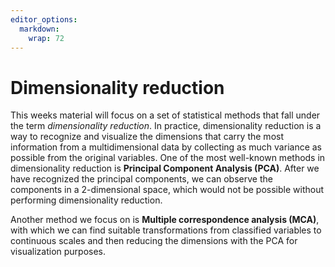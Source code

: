 ```yaml
---
editor_options: 
  markdown: 
    wrap: 72
---
```


# Dimensionality reduction

This weeks material will focus on a set of statistical methods that fall under the term *dimensionality reduction*.
In practice, dimensionality reduction is a way to recognize and visualize the dimensions that carry the most information from a multidimensional data by collecting as much variance as possible from the original variables. One of the most well-known methods in dimensionality reduction is __Principal Component Analysis (PCA)__. After we have recognized the principal components, we can observe the components in a 2-dimensional space, which would not be possible without performing dimensionality reduction.

Another method we focus on is __Multiple correspondence analysis (MCA)__, with which we can find suitable transformations from classified variables to continuous scales and then reducing the dimensions with the PCA for visualization purposes.